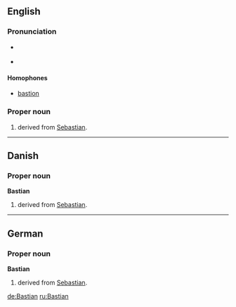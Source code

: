 ==English==

===Pronunciation===
* {{a|RP}} {{IPA|/ˈbæstiən/}}
* {{a|US}} {{IPA|/ˈbæstiən/|/ˈbæstʃən/}}

====Homophones====
* [[bastion]]

===Proper noun===
{{en-proper noun}}

# {{given name|male}} derived from [[Sebastian]].

----

==Danish==

===Proper noun===
'''Bastian'''

# {{given name|male||da:}} derived from [[Sebastian]].

----

==German==

===Proper noun===
'''Bastian'''

# {{given name|male||de:}} derived from [[Sebastian]].

[[de:Bastian]]
[[ru:Bastian]]